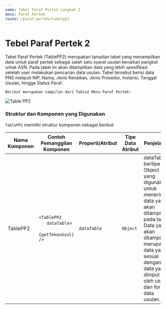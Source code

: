 ```yaml
---
name: Tabel Paraf Pertek Langkah 2
menu: Paraf Pertek
route: /paraf-pertek/tabelpp2
---
```


# Tebel Paraf Pertek 2

Tabel Paraf Pertek (TablePP2) merupakan tampilan tabel yang menampilkan data untuk
paraf pertek sebagai salah satu syarat usulan kenaikan pangkat untuk ASN. Pada tabel ini akan ditampilkan
data yang lebih spesifikasi setelah user melakukan pencarian data usulan. Tabel tersebut berisi data PNS meliputi NIP, Nama, Jenis Kenaikan, Jenis Prosedur, Instansi, Tanggal Usulan, 
hingga Status Paraf.

```Berikut merupakan tampilan dari Table2 Menu Paraf Pertek:```

![Table PP2](../../src/img/paraf-pertek/PP_TableStep2.png)


### Struktur dan Komponen yang Digunakan

`TablePP2` memiliki struktur komponen sebagai berikut:

| Nama Komponen | Contoh Pemanggilan <br/> Komponen                                                                                                                                                                                                          | Properti/Atribut   | Tipe Data <br/> Atribut | Penjelasan                                                                                                                                                                                                                                            |    
| ------------- | ------------------------------------------------------------------------------------------------------------------------------------------------------------------------------------------------------------------------------------------ | ------------------ | ----------------------- | -----------------------------------------------------------------------------------------------------------------                                                                                                                                     |
| TablePP2      | `<TablePP2` <br/> &nbsp;&nbsp;&nbsp;&nbsp;&nbsp; `dataTable`= <br/> &nbsp;&nbsp;&nbsp;&nbsp;&nbsp; `{getTekenUsul}` <br/> `/>`                                                                                                             | `dataTable`        | `Object`                | dataTable bertipe <br/> Object yang digunakan <br/> untuk menerima <br/> data yang akan <br/> ditampilkan pada tabel. <br/> Data yang akan ditampilkan <br/> merupakan data yang sesuai dengan <br/> data yang diinput <br/> oleh user dari form data usulan.                  |



